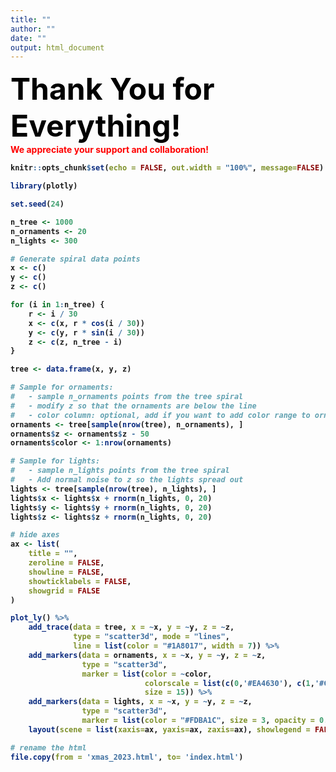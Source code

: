 ```yaml
---
title: ""
author: ""
date: ""
output: html_document
---
```

<div align="center"><font size='8' color='black'><b>Thank You for Everything!</font></div>
<div align="center"><span style="color: red;">We appreciate your support and collaboration!</span></div>
```r
knitr::opts_chunk$set(echo = FALSE, out.width = "100%", message=FALSE)
```

```r
library(plotly)

set.seed(24)

n_tree <- 1000
n_ornaments <- 20
n_lights <- 300

# Generate spiral data points
x <- c()
y <- c()
z <- c()

for (i in 1:n_tree) {
    r <- i / 30
    x <- c(x, r * cos(i / 30))
    y <- c(y, r * sin(i / 30))
    z <- c(z, n_tree - i)
}

tree <- data.frame(x, y, z)

# Sample for ornaments:
#   - sample n_ornaments points from the tree spiral
#   - modify z so that the ornaments are below the line
#   - color column: optional, add if you want to add color range to ornaments
ornaments <- tree[sample(nrow(tree), n_ornaments), ]
ornaments$z <- ornaments$z - 50
ornaments$color <- 1:nrow(ornaments)

# Sample for lights:
#   - sample n_lights points from the tree spiral
#   - Add normal noise to z so the lights spread out
lights <- tree[sample(nrow(tree), n_lights), ]
lights$x <- lights$x + rnorm(n_lights, 0, 20)
lights$y <- lights$y + rnorm(n_lights, 0, 20)
lights$z <- lights$z + rnorm(n_lights, 0, 20)

# hide axes
ax <- list(
    title = "",
    zeroline = FALSE,
    showline = FALSE,
    showticklabels = FALSE,
    showgrid = FALSE
)

plot_ly() %>%
    add_trace(data = tree, x = ~x, y = ~y, z = ~z,
              type = "scatter3d", mode = "lines",
              line = list(color = "#1A8017", width = 7)) %>%
    add_markers(data = ornaments, x = ~x, y = ~y, z = ~z,
                type = "scatter3d",
                marker = list(color = ~color,
                              colorscale = list(c(0,'#EA4630'), c(1,'#CF140D')),
                              size = 15)) %>%
    add_markers(data = lights, x = ~x, y = ~y, z = ~z,
                type = "scatter3d",
                marker = list(color = "#FDBA1C", size = 3, opacity = 0.8)) %>%
    layout(scene = list(xaxis=ax, yaxis=ax, zaxis=ax), showlegend = FALSE)
```

```r
# rename the html
file.copy(from = 'xmas_2023.html', to= 'index.html')
```

